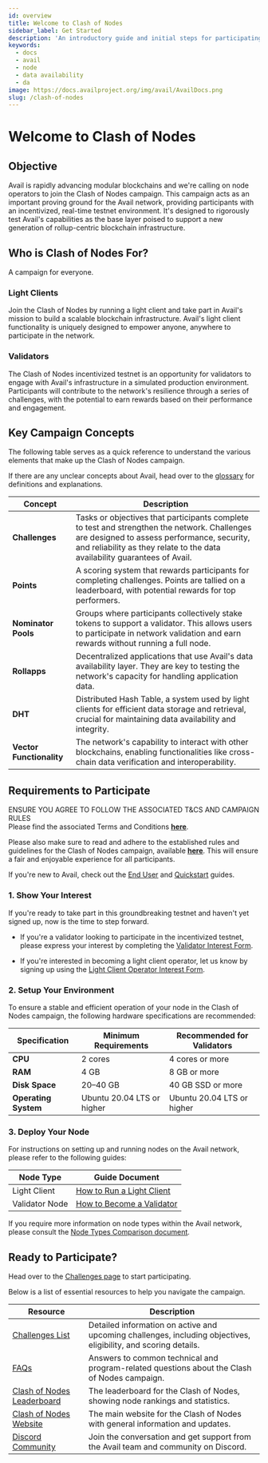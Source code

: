 ```yaml
---
id: overview
title: Welcome to Clash of Nodes
sidebar_label: Get Started
description: 'An introductory guide and initial steps for participating in the Clash of Nodes campaign.'
keywords:
  - docs
  - avail
  - node
  - data availability
  - da
image: https://docs.availproject.org/img/avail/AvailDocs.png
slug: /clash-of-nodes
---
```


# Welcome to Clash of Nodes

## Objective

Avail is rapidly advancing modular blockchains and we're calling on node operators to join the Clash of Nodes campaign. This campaign acts as an important proving ground for the Avail network, providing participants with an incentivized, real-time testnet environment. It's designed to rigorously test Avail's capabilities as the base layer poised to support a new generation of rollup-centric blockchain infrastructure.

## Who is Clash of Nodes For?

A campaign for everyone.

### Light Clients

Join the Clash of Nodes by running a light client and take part in Avail's mission to build a scalable blockchain infrastructure. Avail's light client functionality is uniquely designed to empower anyone, anywhere to participate in the network.

### Validators

The Clash of Nodes incentivized testnet is an opportunity for validators to engage with Avail's infrastructure in a simulated production environment. Participants will contribute to the network's resilience through a series of challenges, with the potential to earn rewards based on their performance and engagement.

## Key Campaign Concepts

The following table serves as a quick reference to understand the various elements that make up the Clash of Nodes campaign.

If there are any unclear concepts about Avail, head over to the [<ins>glossary</ins>](/docs/learn-about-avail/glossary.mdx) for definitions and explanations.

| Concept                  | Description                                                                                                                                                                                                              |
| ------------------------ | ------------------------------------------------------------------------------------------------------------------------------------------------------------------------------------------------------------------------ |
| **Challenges**           | Tasks or objectives that participants complete to test and strengthen the network. Challenges are designed to assess performance, security, and reliability as they relate to the data availability guarantees of Avail. |
| **Points**               | A scoring system that rewards participants for completing challenges. Points are tallied on a leaderboard, with potential rewards for top performers.                                                                    |
| **Nominator Pools**      | Groups where participants collectively stake tokens to support a validator. This allows users to participate in network validation and earn rewards without running a full node.                                         |
| **Rollapps**             | Decentralized applications that use Avail's data availability layer. They are key to testing the network's capacity for handling application data.                                                                       |
| **DHT**                  | Distributed Hash Table, a system used by light clients for efficient data storage and retrieval, crucial for maintaining data availability and integrity.                                                                |
| **Vector Functionality** | The network's capability to interact with other blockchains, enabling functionalities like cross-chain data verification and interoperability.                                                                           |

## Requirements to Participate

<Callout emoji="⚠️" type="warning">

ENSURE YOU AGREE TO FOLLOW THE ASSOCIATED T&CS AND CAMPAIGN RULES<br/>
Please find the associated Terms and Conditions **[<ins>here</ins>](/docs/clash-of-nodes/toc.mdx)**.

Please also make sure to read and adhere to the established rules and guidelines for the Clash of Nodes campaign,
available **[<ins>here</ins>](/docs/clash-of-nodes/rules.mdx)**.
This will ensure a fair and enjoyable experience for all participants.
</Callout>

If you're new to Avail, check out the [<ins>End User</ins>](/docs/end-user-guide/accounts) and [<ins>Quickstart</ins>](/docs/build-with-avail/quickstart) guides.

### 1. Show Your Interest

If you're ready to take part in this groundbreaking testnet and haven't yet signed up, now is the time to step forward.

- If you're a validator looking to participate in the incentivized testnet, please express your interest by completing the
  [<ins>Validator Interest Form</ins>](https://docs.google.com/forms/d/e/1FAIpQLScvgXjSUmwPpUxf1s-MR2C2o5V79TSoud1dLPKVgeLiLFuyGQ/viewform).

- If you're interested in becoming a light client operator, let us know by signing up using the
  [<ins>Light Client Operator Interest Form</ins>](https://docs.google.com/forms/d/e/1FAIpQLSeL6aXqz6vBbYEgD1cZKaQ4vwbN2o3Rxys-wKTuKySVR-oS8g/viewform).

### 2. Setup Your Environment

To ensure a stable and efficient operation of your node in the Clash of Nodes campaign, the following hardware specifications are recommended:

| Specification        | Minimum Requirements       | Recommended for Validators |
| -------------------- | -------------------------- | -------------------------- |
| **CPU**              | 2 cores                    | 4 cores or more            |
| **RAM**              | 4 GB                       | 8 GB or more               |
| **Disk Space**       | 20–40 GB                   | 40 GB SSD or more          |
| **Operating System** | Ubuntu 20.04 LTS or higher | Ubuntu 20.04 LTS or higher |

### 3. Deploy Your Node

For instructions on setting up and running nodes on the Avail network, please refer to the following guides:

| Node Type      | Guide Document                                                                  |
| -------------- | ------------------------------------------------------------------------------- |
| Light Client   | [<ins>How to Run a Light Client</ins>](/docs/operate-a-node/run-a-light-client/0010-light-client) |
| Validator Node | [<ins>How to Become a Validator</ins>](/docs/operate-a-node/become-a-validator)           |

If you require more information on node types within the Avail network, please consult the
[<ins>Node Types Comparison document</ins>](/docs/operate-a-node/node-types).

## Ready to Participate?

Head over to the [<ins>Challenges page</ins>](/docs/clash-of-nodes/challenges) to start participating.

Below is a list of essential resources to help you navigate the campaign.

| Resource                                                                            | Description                                                                                                     |
| ----------------------------------------------------------------------------------- | --------------------------------------------------------------------------------------------------------------- |
| [<ins>Challenges List</ins>](/docs/clash-of-nodes/challenges.mdx#list-of-challenges) | Detailed information on active and upcoming challenges, including objectives, eligibility, and scoring details. |
| [<ins>FAQs</ins>](/docs/clash-of-nodes/faqs.mdx)                                     | Answers to common technical and program-related questions about the Clash of Nodes campaign.                    |
| [<ins>Clash of Nodes Leaderboard</ins>](http://leaderboard.availproject.org/)       | The leaderboard for the Clash of Nodes, showing node rankings and statistics.                                   |
| [<ins>Clash of Nodes Website</ins>](http://clash.availproject.org/)                 | The main website for the Clash of Nodes with general information and updates.                                   |
| [<ins>Discord Community</ins>](https://discord.com/invite/y6fHnxZQX8)               | Join the conversation and get support from the Avail team and community on Discord.                             |